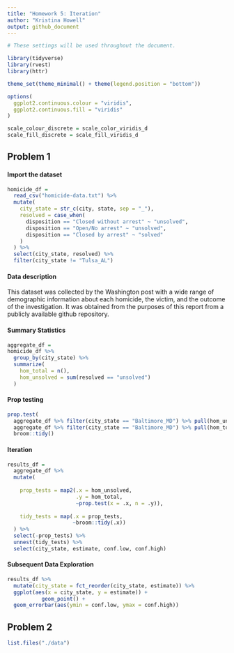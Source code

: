 ```yaml
---
title: "Homework 5: Iteration"
author: "Kristina Howell"
output: github_document
---
```


```r
# These settings will be used throughout the document.

library(tidyverse)
library(rvest)
library(httr)

theme_set(theme_minimal() + theme(legend.position = "bottom"))

options(
  ggplot2.continuous.colour = "viridis", 
  ggplot2.continuous.fill = "viridis"
)

scale_colour_discrete = scale_color_viridis_d
scale_fill_discrete = scale_fill_viridis_d

```

## Problem 1

#### Import the dataset

```r
homicide_df = 
  read_csv("homicide-data.txt") %>% 
  mutate(
    city_state = str_c(city, state, sep = "_"),
    resolved = case_when(
      disposition == "Closed without arrest" ~ "unsolved",
      disposition == "Open/No arrest" ~ "unsolved",
      disposition == "Closed by arrest" ~ "solved"
    )
  ) %>% 
  select(city_state, resolved) %>% 
  filter(city_state != "Tulsa_AL")
```

#### Data description

This dataset was collected by the Washington post with a wide range of demographic information about each homicide, the victim, and the outcome of the investigation. It was obtained from the purposes of this report from a publicly available github repository. 

#### Summary Statistics 

```r
aggregate_df = 
homicide_df %>% 
  group_by(city_state) %>% 
  summarize(
    hom_total = n(), 
    hom_unsolved = sum(resolved == "unsolved")
  )
```

#### Prop testing

```r
prop.test(
  aggregate_df %>% filter(city_state == "Baltimore_MD") %>% pull(hom_unsolved), 
  aggregate_df %>% filter(city_state == "Baltimore_MD") %>% pull(hom_total)) %>% 
  broom::tidy()
```

#### Iteration

```r
results_df = 
  aggregate_df %>% 
  mutate(
    
    prop_tests = map2(.x = hom_unsolved, 
                      .y = hom_total, 
                      ~prop.test(x = .x, n = .y)), 
    
    tidy_tests = map(.x = prop_tests, 
                     ~broom::tidy(.x))
  ) %>% 
  select(-prop_tests) %>% 
  unnest(tidy_tests) %>% 
  select(city_state, estimate, conf.low, conf.high)
```

#### Subsequent Data Exploration

```r
results_df %>% 
  mutate(city_state = fct_reorder(city_state, estimate)) %>% 
  ggplot(aes(x = city_state, y = estimate)) +
           geom_point() +
  geom_errorbar(aes(ymin = conf.low, ymax = conf.high))
```


## Problem 2

```r
list.files("./data")
```





